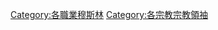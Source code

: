 {{Commonscat|Islamic scholars}}

[[Category:各職業穆斯林|Category:各職業穆斯林]]
[[Category:各宗教宗教領袖|Category:各宗教宗教領袖]]